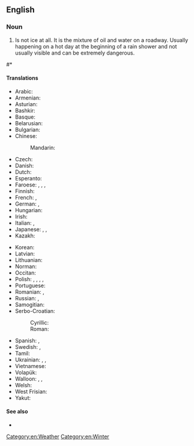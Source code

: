{{also|black-ice}}
==English==
{{wikiversity lecture}}

===Noun===
{{en-noun|-}}

# Is not ice at all. It is the mixture of oil and water on a roadway. Usually happening on a hot day at the beginning of a rain shower and not usually visible and can be extremely dangerous.

#* {{quote-journal|lang=en|1965|December 25||Oregon Bus Crash Kills 12, Hurts 27|New York Times
|page=30|url=http://select.nytimes.com/gst/abstract.html?res=F20614F93F5A157A93C7AB1789D95F418685F9
|passage=He said the bus struck a patch of '''black ice''', or freshly formed ice as yet invisible on the road surface, just after he had passed a trailer truck.}}

====Translations====
{{trans-top|invisible film of ice}}
* Arabic: {{t|ar|جليد أسود|m|tr=jalid 'aswad}}
* Armenian: {{t+|hy|մերկասառույց|sc=Armn}}
* Asturian: {{t|ast|xelu negro|m}}
* Bashkir: {{t|ba|боҙлауыҡ|sc=Cyrl}}
* Basque: {{t|eu|euri izoztu}}
* Belarusian: {{t|be|галалёдзіца|f}}
* Bulgarian: {{t|bg|поледица|f}}
* Chinese:
*: Mandarin: {{t|cmn|黑冰|tr=hēibīng|sc=Hani}}
* Czech: {{t+|cs|náledí|n}}
* Danish: {{t+|da|islag|n}}
* Dutch: {{t+|nl|ijzel|m}}
* Esperanto: {{t|eo|glatglacio}}
* Faroese: {{t|fo|svartakálk|n}}, {{t|fo|svarthálka|f}}, {{t|fo|svartagler|n}}, {{t|fo|vátagler|n}}
* Finnish: {{t+|fi|musta jää}}
* French: {{t+|fr|verglas|m}}, {{t+|fr|glace noire|f}}
* German: {{t+|de|Glatteis|n}}, {{t+|de|Blitzeis|n}}
* Hungarian: {{t|hu|jegesedés}}
* Irish: {{t|ga|oighear dubh|m}}
* Italian: {{t|it|vetrone|m}}, {{t|it|ghiaccio nero|m}}
* Japanese: {{t|ja|黒氷|tr=くろこおり, kurokōri|sc=Jpan}}, {{t|ja|透明氷|tr=とうめいこおり, tōmeikōri|sc=Jpan}}, {{t+|ja|雨氷|tr=うひょう, uhyō, あめごおり, amegōri|sc=Jpan}} {{qualifier|freezing rain}}
* Kazakh: {{t|kk|көктайғақ|sc=Cyrl}}
{{trans-mid}}
* Korean: {{t+|ko|살얼음}}
* Latvian: {{t|lv|apledojums|m}}
* Lithuanian: {{t|lt|plikledis|m}}
* Norman: {{t|nrf|verglias|m}}
* Occitan: {{t|oc|glaç negre|m}}
* Polish: {{t+|pl|gołoledź|f}}, {{t|pl|czarny lód|m}}, {{t+|pl|ślizgawica|f}}, {{t|pl|ślizgawka|f}} {{qualifier|colloquial}}, {{t+|pl|szklanka|f}} {{qualifier|colloquial}}
* Portuguese: {{t|pt|gelo negro|m}}
* Romanian: {{t+|ro|polei|n}}, {{t+|ro|ghețuș|n}}
* Russian: {{t+|ru|гололе́дица|f}}, {{t+|ru|гололёд|m}} {{qualifier|glaze ice, freezing rain}}
* Samogitian: {{t|sgs|plikšals|m}}
* Serbo-Croatian:
*: Cyrillic: {{t|sh|по̀ледица|f}}
*: Roman: {{t+|sh|pòledica|f}}
* Spanish: {{t|es|placa de hielo|f}}, {{t|es|verglás|m}}
* Swedish: {{t|sv|blixthalka|c}}, {{t+|sv|svarthalka|c}}
* Tamil: {{t|ta|கரும் பனி}}
* Ukrainian: {{t+|uk|ожеле́диця|f}}, {{t+|uk|о́желедь|f}}, {{t|uk|ожеле́да|f}}
* Vietnamese: {{t|vi|băng đen}}
* Volapük: {{t|vo|frodaglad}}
* Walloon: {{t+|wa|waerglaece|f}}, {{t|wa|noere glaece|f}}, {{t+|wa|waergla|m}}
* Welsh: {{t+|cy|iâ du|m}}
* West Frisian: {{t|fy|izel|m}}
* Yakut: {{t|sah|килэҥ}}
{{trans-bottom}}

====See also====
* {{pedialite}}

[[Category:en:Weather]]
[[Category:en:Winter]]